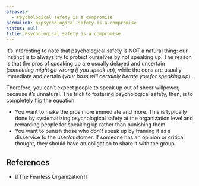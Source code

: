 ```yaml
---
aliases:
  - Psychological safety is a compromise
permalink: n/psychological-safety-is-a-compromise
status: null
title: Psychological safety is a compromise
---
```

It’s interesting to note that psychological safety is NOT a natural thing: our instinct is to always try to protect ourselves by not speaking up. The reason is that the pros of speaking up are usually delayed and uncertain (_something might go wrong if you speak up_), while the cons are usually immediate and certain (_your boss will certainly berate you for speaking up_).

Therefore, you can’t expect people to speak up out of sheer willpower, because it’s unnatural. The trick to fostering psychological safety, then, is to completely flip the equation:

- You want to make the pros more immediate and more. This is typically done by systematizing psychological safety at the organization level and rewarding people for speaking up rather than punishing them.
- You want to punish those who _don’t_ speak up by framing it as a disservice to the user/customer. If someone has an opinion or critical thought, they should have an obligation to share it with the group.

## References

- [[The Fearless Organization]]
